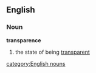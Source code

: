 ==English==
===Noun===
'''transparence'''
# the state of being [[transparent]]
[[category:English nouns]]